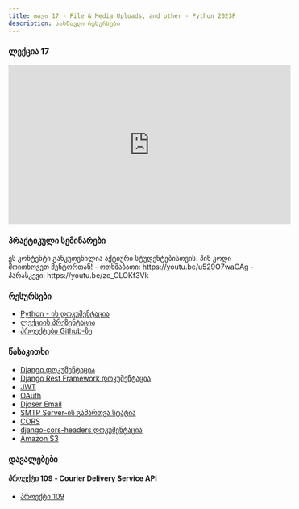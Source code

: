 ```yaml
---
title: თავი 17 - File & Media Uploads, and other - Python 2023F
description: სასწავლო რესურსები
---
```


### ლექცია 17
<iframe width="560" height="315" src="https://www.youtube.com/embed/dwDzGakr0Xo" title="YouTube video player" frameBorder="0" allow="accelerometer; autoplay; clipboard-write; encrypted-media; gyroscope; picture-in-picture; web-share" allowFullScreen></iframe>


### პრაქტიკული სემინარები

<Card>
<PinCodeProtectedContent>
    <Locked>
        ეს კონტენტი განკუთვნილია აქტიური სტუდენტებისთვის.
        პინ კოდი მოითხოვეთ მენტორთან!
    </Locked>
    <Unlocked>
        - ოთხშაბათი: https://youtu.be/u529O7waCAg
        - პარასკევი: https://youtu.be/zo_OLOKf3Vk
    </Unlocked>
</PinCodeProtectedContent>
</Card>

### რესურსები
- [Python - ის დოკუმენტაცია](https://docs.python.org/3/library/)
- [ლექციის პრეზენტაცია](https://docs.google.com/presentation/d/1_RqdZ6Mm140bMu79pTfN9N0IyhLCpUWWmVoBuQdIJmE/edit?usp=sharing)
- [პროექტები Github-ზე](https://github.com/GiorgiTarsaidze/2023F_python_django)

### წასაკითხი
- [Django დოკუმენტაცია](https://docs.djangoproject.com/en/4.2/)
- [Django Rest Framework დოკუმენტაცია](https://www.django-rest-framework.org/)
- [JWT](https://www.django-rest-framework.org/api-guide/authentication/#json-web-token-authentication)
- [OAuth](https://www.django-rest-framework.org/api-guide/authentication/#drf-social-oauth2)
- [Djoser Email](https://djoser.readthedocs.io/en/latest/settings.html)
- [SMTP Server-ის გამართვა სტატია](https://medium.com/django-unleashed/configuring-smtp-server-in-django-a-comprehensive-guide-91810a2bca3f)
- [CORS](https://www.django-rest-framework.org/topics/ajax-csrf-cors/)
- [django-cors-headers დოკუმენტაცია](https://pypi.org/project/django-cors-headers/)
- [Amazon S3](https://django-storages.readthedocs.io/en/latest/backends/amazon-S3.html)

### დავალებები

#### პროექტი 109 - Courier Delivery Service API

- [პროექტი 109](https://docs.google.com/document/d/1wwvU5sljpzFtfCW6bPGFCBjXtBjPbcqcb-1zQm_MwPU/edit?usp=sharing)